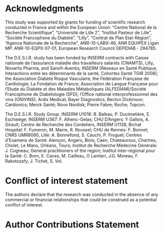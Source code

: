 # Acknowledgments

This study was supported by grants for funding of scientific research conducted in France and within the European Union: "Centre National de la Recherche Scientifique", "Université de Lille 2", "Institut Pasteur de Lille", "Société Francophone du Diabète", "Lilly", "Contrat de Plan Etat-Région", "Agence Nationale de la Recherche", ANR-10-LABX-46, ANR EQUIPEX Ligan MP: ANR-10-EQPX-07-01, European Research Council GEPIDIAB - 294785.

The D.E.S.I.R. study has been funded by INSERM contracts with Caisse nationale de l'assurance maladie des travailleurs salariés (CNAMTS), Lilly, Novartis Pharma, and Sanofi-Aventis; INSERM (Réseaux en Santé Publique, Interactions entre les déterminants de la santé, Cohortes Santé TGIR 2008); the Association Diabète Risque Vasculaire; the Fédération Française de Cardiologie; La Fondation de France; Association de Langue Française pour l'Etude du Diabète et des Maladies Métaboliques (ALFEDIAM)/Société Francophone de Diabétologie (SFD); l'Office national interprofessionnel des vins (ONIVINS); Ardix Medical; Bayer Diagnostics; Becton Dickinson; Cardionics; Merck Santé; Novo Nordisk; Pierre Fabre; Roche; Topcon.

The D.E.S.I.R. Study Group. INSERM U1018: B. Balkau, P. Ducimetière, E. Eschwège; INSERM U367: F. Alhenc-Gelas; CHU D’Angers: Y Gallois, A. Girault; Centre de Recherche des Cordeliers, INSERM U1138, Bichat Hospital: F. Fumeron, M. Marre, R. Roussel; CHU de Rennes: F. Bonnet; CNRS UMR8090, Lille: A. Bonnefond, S. Cauchi, P. Froguel; Centres d’Examens de Santé: Alençon, Angers, Blois, Caen, Chateauroux, Chartres, Cholet, Le Mans, Orléans, Tours; Institut de Recherche Médecine Générale: J. Cogneau; General practitioners of the region; Institut inter-régional pour la Santé: C. Born, E. Caces, M. Cailleau, O Lantieri, J.G. Moreau, F. Rakotozafy, J. Tichet, S. Vol.


# Conflict of interest statement

The authors declare that the research was conducted in the absence of any commercial or financial relationships that could be construed as a potential conflict of interest.

# Author Contributions Statement